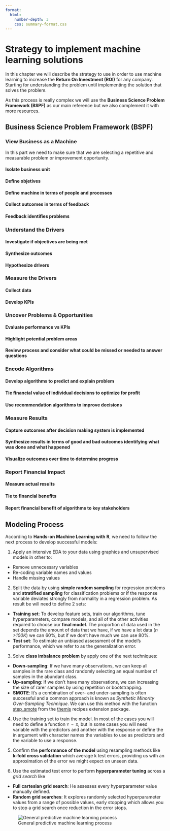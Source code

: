 ```yaml
---
format:
  html:
    number-depth: 3
    css: summary-format.css
---
```


# Strategy to implement machine learning solutions

In this chapter we will describe the strategy to use in order to use machine learning to increase the **Return On Investment (ROI)** for  any company. Starting for understanding the problem until implementing the solution that solves the problem.

As this process is really complex we will use the **Business Science Problem Framework (BSPF)** as our main reference but we also complement it with more resources.


## Business Science Problem Framework (BSPF)

### View Business as a Machine

In this part we need to make sure that we are selecting a repetitive and measurable problem or improvement opportunity.


#### Isolate business unit


#### Define objetives

#### Define machine in terms of people and processes

#### Collect outcomes in terms of feedback

#### Feedback identiﬁes problems


### Understand the Drivers

#### Investigate if objectives are being met

#### Synthesize outcomes

#### Hypothesize drivers


### Measure the Drivers

#### Collect data

#### Develop KPIs


### Uncover Problems & Opportunities

#### Evaluate performance vs KPIs

#### Highlight potential problem areas

#### Review process and consider what could be missed or needed to answer questions


### Encode Algorithms

#### Develop algorithms to predict and explain problem

#### Tie ﬁnancial value of individual decisions to optimize for proﬁt

#### Use recommendation algorithms to improve decisions


### Measure Results

#### Capture outcomes after decision making system is implemented

#### Synthesize results in terms of good and bad outcomes identifying what was done and what happened

#### Visualize outcomes over time to determine progress


### Report Financial Impact

#### Measure actual results

#### Tie to ﬁnancial beneﬁts

#### Report ﬁnancial beneﬁt of algorithms to key stakeholders


## Modeling Process

According to **Hands-on Machine Learning with R**, we need to follow the next process to develop successful models:

1. Apply an intensive EDA to your data using graphics and unsupervised models in other to:
  - Remove unnecessary variables
  - Re-coding variable names and values
  - Handle missing values
  
2. Split the data by using **simple random sampling** for regression problems and **stratified sampling** for classification problems or if the response variable deviates strongly from normality in a regression problem. As result be will need to define 2 sets:
  - **Training set**: To develop feature sets, train our algorithms, tune hyperparameters, compare models, and all of the other activities required to choose our **final model**. The proportion of data used in the set depends the amount of data that we have, if  we have a lot data (*n >100K*) we can 60%, but if we don't have much we can use 80%.
  - **Test set**: To estimate an unbiased assessment of the model’s performance, which we refer to as the generalization error.

3. Solve **class imbalance problem** by apply one of the next techniques:
  - **Down-sampling**: If we have many observations, we can keep all samples in the rare class and randomly selecting an equal number of samples in the abundant class.
  - **Up-sampling**: If we don't have many observations, we can increasing the size of rarer samples by using repetition or bootstrapping.
  - **SMOTE**: It's a combination of over- and under-sampling is often successful and a common approach is known as *Synthetic Minority Over-Sampling Technique*. We can use this method with the function [step_smote](https://themis.tidymodels.org/reference/step_smote.html) from the [themis](https://themis.tidymodels.org/index.html) recipes extension package.
  
4. Use the training set to train the model. In most of the cases you will need to define a function `Y ~ X`, but in some cases you will need variable with the predictors and another with the response or define the in argument with character names the variables to use as predictors and the variable to use a response.

5. Confirm the **performance of the model** using resampling methods like **k-fold cross validation** which average k test errors, providing us with an approximation of the error we might expect on unseen data.

6. Use the estimated test error to perform **hyperparameter tuning** across a *grid search* like
  - **Full cartesian grid search**: He assesses every hyperparameter value manually defined.
  - **Random grid searches**: It  explores randomly selected hyperparameter values from a range of possible values, early stopping which allows you to stop a grid search once reduction in the error stops.


![General predictive machine learning process](img/45-modeling-process.png)
